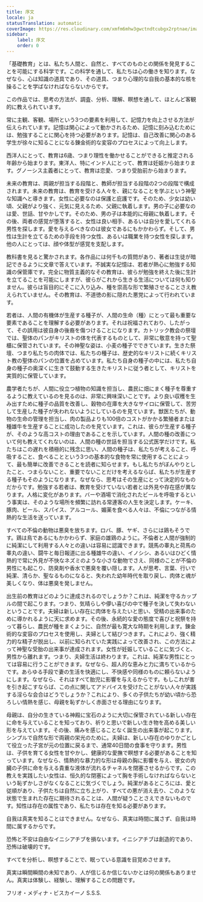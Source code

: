 ```yaml
---
title: 序文
locale: ja
statusTranslation: automatic
coverImage: https://res.cloudinary.com/xmfm6mhw3gwctndtcubgx2rptnae/image/upload/v1740337243/small_cover_educacion_fundamental_a051170f1c.webp
sidebar:
    label: 序文
    order: 0
---
```

「基礎教育」とは、私たち人間と、自然と、すべてのものとの関係を発見することを可能にする科学です。この科学を通して、私たちは心の働きを知ります。なぜなら、心は知識の道具であり、その道具、つまり心理的な自我の基本的な核を操ることを学ばなければならないからです。

この作品では、思考の方法が、調査、分析、理解、瞑想を通して、ほとんど客観的に教えられています。

常に主観、客観、場所という3つの要素を利用して、記憶力を向上させる方法が伝えられています。記憶は関心によって動かされるため、記憶に刻み込むためには、勉強することに関心を持つ必要があります。記憶は、自己改善に関心のある学生が徐々に知ることになる錬金術的な変容のプロセスによって向上します。

西洋人にとって、教育は6歳、つまり理性を働かせることができると推定される年齢から始まります。東洋人、特にインド人にとって、教育は妊娠から始まります。グノーシス主義者にとって、教育は恋愛、つまり受胎前から始まります。

未来の教育は、両親が担当する段階と、教師が担当する段階の2つの段階で構成されます。未来の教育は、教育を受ける人々を、親になることを学ぶという神聖な知識へと導きます。女性に必要なのは保護と庇護です。そのため、少女は幼い頃、父親がより強く、元気に見えるため、父親に執着します。男の子に必要なのは愛、世話、甘やかしです。そのため、男の子は本能的に母親に執着します。その後、両者の感覚が堕落すると、女性は良い相手、あるいは自分を愛してくれる男性を探します。愛を与えるべきなのは彼女であるにもかかわらず。そして、男性は生計を立てるための手段を持つ女性、あるいは職業を持つ女性を探します。他の人にとっては、顔や体型が感覚を支配します。

教科書を見ると驚かされます。各作品には何千もの質問があり、著者は生徒が暗記できるように文章で答えています。不誠実な記憶は、若者が熱心に勉強する知識の保管庫です。完全に物質主義的なその教育は、彼らが勉強を終えた後に生計を立てることを可能にしますが、彼らがこれから生きる生活については何も知りません。彼らは盲目的にそこに入り込み、種を崇高な形で繁殖させることさえ教えられていません。その教育は、不道徳の影に隠れた悪党によって行われています。

若者は、人間の有機体が生産する種子が、人間の生命（種）にとって最も重要な要素であることを理解する必要があります。それは祝福されており、したがって、その誤用は彼自身の後裔を傷つけることになります。カトリック教会の祭壇では、聖体のパンがキリストの体を代表するものとして、非常に敬意を持って聖櫃に保管されています。その神聖な姿は、小麦の種子でできています。生きた祭壇、つまり私たちの肉体では、私たちの種子は、歴史的なキリストに続くキリスト教の聖体のパンの位置を占めています。私たち自身の種子の中には、私たち自身の種子の奥深くに生きて鼓動する生きたキリストに従う者として、キリストを実質的に保管しています。

農学者たちが、人間に役立つ植物の知識を担当し、農民に畑にまく種子を尊重するように教えているのを見るのは、非常に興味深いことです。より良い収穫を生み出すために種子の品質を改善し、穀物の在庫を大きなサイロに保管して、苦労して生産した種子が失われないようにしているのを見ています。獣医たちが、動物の生命の管理を担当し、肉の製品よりも100倍のコストがかかる繁殖者または種雄牛を生産することに成功したのを見ています。これは、彼らが生産する種子が、そのような高コストの理由であることを示しています。人間の種の改善について何も教えてくれないのは、人間の種の世話を担当する公式医学だけです。私たちはこの遅れを積極的に残念に思い、人間の種子は、私たちが考えること、呼吸すること、食べることという3つの基本的な食物を常に使用することによって、最も簡単に改善できることを読者に知らせます。もし私たちがぼんやりとしたこと、つまらないこと、重要でないことだけを考えるならば、私たちが生産する種子もそのようになります。なぜなら、思考はその生産にとって決定的なものだからです。勉強する若者は、教育を受けていない若者とは外見や存在感が異なります。人格に変化があります。バーや酒場で消化されたビールを呼吸するという事実は、そのような場所を頻繁に訪れる常連客の人生を決定します。ケーキ、豚肉、ビール、スパイス、アルコール、媚薬を食べる人々は、不倫につながる情熱的な生活を送っています。

すべての不倫の動物は悪臭を放ちます。ロバ、豚、ヤギ、さらには鶏もそうです。鶏は鳥であるにもかかわらず、家庭の雄鶏のように。不倫者と人間が強制的に純潔にして利用する人々との違いは容易に認識できます。競馬の睾丸と荷馬の睾丸の違い、闘牛と毎日報道に出る種雄牛の違い、イノシシ、あるいはひどく情熱的で常に外見が不快なネズミのような小さな動物でさえ、同様のことが不倫の男性にも起こり、防臭剤や香水で悪臭を覆い隠します。人が思考、言葉、行いで純潔、清らか、聖なるものになると、失われた幼年時代を取り戻し、肉体と魂が美しくなり、体は悪臭を発しません。

出生前の教育はどのように達成されるのでしょうか？これは、純潔を守るカップルの間で起こります。つまり、気晴らしや儚い喜びの中で種子を決して失わないということです。夫婦は新しい存在に肉体を与えたいと思い、受精の出来事のために導かれるように天に求めます。その後、永続的な愛の態度で喜びと祝祭を持って暮らし、農民が種をまくように、自然が最も寛大な時期を利用します。錬金術的な変容のプロセスを使用し、夫婦として結びつきます。これにより、強く精力的な精子が脱出し、以前に知られていた実践によって改善され、この方法によって神聖な受胎の出来事が達成されます。女性が妊娠していることに気づくと、男性から離れます。つまり、夫婦生活は終わります。これは、純潔な男性にとっては容易に行うことができます。なぜなら、超人的な恵みと力に満ちているからです。あらゆる手段で妻の生活を快適にし、不快感や同様のものに頼らないようにします。なぜなら、それはすべて胎児に影響を与えるからです。もしこれが害を引き起こすならば、この点に関してアドバイスを受けたことがない人々が実践する淫らな会合はどうでしょうか？これにより、多くの子供たちが幼い頃から恐ろしい情熱を感じ、母親を恥ずかしく赤面させる理由になります。

母親は、自分の生きている神殿に宝石のように大切に保管されている新しい存在に命を与えていることを知っており、祈りと思いで新しい生き物を高める美しい形を与えています。その後、痛みを感じることなく誕生の出来事が起こります。シンプルで自然な形で両親の栄光のために。夫婦は、新しい存在のゆりかごとして役立った子宮が元の位置に戻るまで、通常40日間の食事を守ります。男性は、子供を育てる女性を甘やかし、健康的な愛撫で瞑想する必要があることを知っています。なぜなら、情熱的な暴力的な形は母親の胸に影響を与え、彼女の内臓の子供に命を与える貴重な液体が流れるチャネルを閉塞させるからです。この教えを実践したい女性は、恒久的な閉塞によって胸を手術しなければならないという恥ずかしさがなくなることに気づくでしょう。純潔があるところには、愛と従順があり、子供たちは自然に立ち上がり、すべての悪が消え去り、このような状態で生まれた存在に期待されることは、人間が疑うことさえできないものです。知性は存在の属性であり、私たちは存在を知る必要があります。

自我は真実を知ることはできません。なぜなら、真実は時間に属さず、自我は時間に属するからです。

恐怖と不安は自由なイニシアチブを損ないます。イニシアチブは創造的であり、恐怖は破壊的です。

すべてを分析し、瞑想することで、眠っている意識を目覚めさせます。

真実は瞬間瞬間の未知であり、人が信じるか信じないかとは何の関係もありません。真実は体験し、経験し、理解することの問題です。

フリオ・メディナ・ビスカイーノ
S.S.S.
